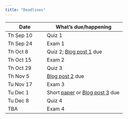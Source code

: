 ```yaml
---
title: "Deadlines"
---
```


| Date      | What's due/happening |
|-----------|----------------------|
| Th Sep 10   | Quiz 1 |
| Th Sep 24 | Exam 1 |
| Th Oct 8  | Quiz 2; [Blog post 1](blog-assignment.html) due |
| Th Oct 15  | Exam 2               |
| Th Oct 29  | Quiz 3 |
| Th Nov 5 |  [Blog post 2](blog-assignment.html) due     |
| Tu Nov 17 | Exam 3               |
| Tu Dec 1 | Short [paper](paper-assignment.html) or [Blog post 3](blog-assignment.html) due |
| Tu Dec 8 | Quiz 4               |
| TBA       | Exam 4               |
